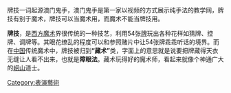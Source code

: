 牌技一词起源澳门鬼手，澳门鬼手是第一家以视频的方式展示纯手法的教学网，牌技有别于魔术，牌技可以当魔术用，而魔术不能当牌技用。

'''牌技'''，是[[西方|西方]][[魔术|魔术]]界很传统的一种技艺，利用54张[[扑克牌|牌]]玩出各种花样如猜牌、控牌、调牌等。其眼花缭乱的程度可以和参照赌片中让54张牌乖乖听话的境界。而在[[中国|中国]]传统魔术中，牌技被归到'''“藏术” '''类，字面上的意思就是说要把牌藏得天衣无缝让人看不出来，也就是'''障眼法'''。藏术玩得好的魔术师，看起来就像个神通广大的[[崂山|崂山]]道士。

[[Category:表演藝術|Category:表演藝術]]